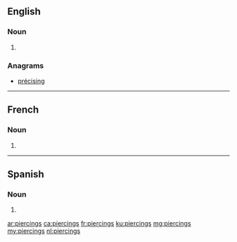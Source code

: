 ==English==

===Noun===
{{head|en|noun plural form}}

# {{plural of|piercing|lang=en}}

===Anagrams===
* [[précising#English|précising]]

----

==French==

===Noun===
{{head|fr|noun plural form|g=?}}

# {{plural of|piercing|lang=fr}}
----
==Spanish==

===Noun===
{{head|es|noun form}}

# {{plural of|begonión|lang=es}}

[[ar:piercings]]
[[ca:piercings]]
[[fr:piercings]]
[[ku:piercings]]
[[mg:piercings]]
[[my:piercings]]
[[nl:piercings]]